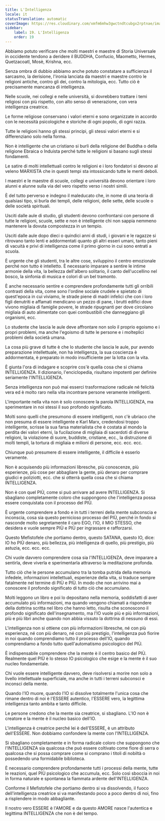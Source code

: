 ```yaml
---
title: L'Intelligenza
locale: it
statusTranslation: automatic
coverImage: https://res.cloudinary.com/xmfm6mhw3gwctndtcubgx2rptnae/image/upload/v1740337243/small_cover_educacion_fundamental_a051170f1c.webp
sidebar:
    label: 19. L'Intelligenza
    order: 19
---
```

Abbiamo potuto verificare che molti maestri e maestre di Storia Universale in occidente tendono a deridere il BUDDHA, Confucio, Maometto, Hermes, Quetzacoatl, Mosè, Krishna, ecc.

Senza ombra di dubbio abbiamo anche potuto constatare a sufficienza il sarcasmo, la derisione, l'ironia lanciata da maestri e maestre contro le religioni antiche, contro gli dei, contro la mitologia, ecc. Tutto ciò è precisamente mancanza di intelligenza.

Nelle scuole, nei collegi e nelle università, si dovrebbero trattare i temi religiosi con più rispetto, con alto senso di venerazione, con vera intelligenza creatrice.

Le forme religiose conservano i valori eterni e sono organizzate in accordo con le necessità psicologiche e storiche di ogni popolo, di ogni razza.

Tutte le religioni hanno gli stessi principi, gli stessi valori eterni e si differenziano solo nella forma.

Non è intelligente che un cristiano si burli della religione del Buddha o della religione Ebraica o Induista perché tutte le religioni si basano sugli stessi fondamenti.

Le satire di molti intellettuali contro le religioni e i loro fondatori si devono al veleno MARXISTA che in questi tempi sta intossicando tutte le menti deboli.

I maestri e le maestre di scuole, collegi e università devono orientare i loro alunni e alunne sulla via del vero rispetto verso i nostri simili.

È del tutto perverso e indegno il maleducato che, in nome di una teoria di qualsiasi tipo, si burla dei templi, delle religioni, delle sette, delle scuole o delle società spirituali.

Usciti dalle aule di studio, gli studenti devono confrontarsi con persone di tutte le religioni, scuole, sette e non è intelligente chi non sappia nemmeno mantenere la dovuta compostezza in un tempio.

Usciti dalle aule dopo dieci o quindici anni di studi, i giovani e le ragazze si ritrovano tanto lenti e addormentati quanto gli altri esseri umani, tanto pieni di vacuità e privi di intelligenza come il primo giorno in cui sono entrati a scuola.

È urgente che gli studenti, tra le altre cose, sviluppino il centro emozionale perché non tutto è intelletto. È necessario imparare a sentire le intime armonie della vita, la bellezza dell'albero solitario, il canto dell'uccellino nel bosco, la sinfonia di musica e colori di un bel tramonto.

È anche necessario sentire e comprendere profondamente tutti gli orribili contrasti della vita, come sono l'ordine sociale crudele e spietato di quest'epoca in cui viviamo, le strade piene di madri infelici che con i loro figli denutriti e affamati mendicano un pezzo di pane, i brutti edifici dove vivono migliaia di famiglie povere, le strade ripugnanti per dove circolano migliaia di auto alimentate con quei combustibili che danneggiano gli organismi, ecc.

Lo studente che lascia le aule deve affrontare non solo il proprio egoismo e i propri problemi, ma anche l'egoismo di tutte le persone e i molteplici problemi della società umana.

La cosa più grave di tutte è che lo studente che lascia le aule, pur avendo preparazione intellettuale, non ha intelligenza, la sua coscienza è addormentata, è preparato in modo insufficiente per la lotta con la vita.

È giunta l'ora di indagare e scoprire cos'è quella cosa che si chiama INTELLIGENZA. Il dizionario, l'enciclopedia, risultano impotenti per definire seriamente l'INTELLIGENZA.

Senza intelligenza non può mai esserci trasformazione radicale né felicità vera ed è molto raro nella vita incontrare persone veramente intelligenti.

L'importante nella vita non è solo conoscere la parola INTELLIGENZA, ma sperimentare in noi stessi il suo profondo significato.

Molti sono quelli che presumono di essere intelligenti, non c'è ubriaco che non presuma di essere intelligente e Karl Marx, credendosi troppo intelligente, scrisse la sua farsa materialista che è costata al mondo la perdita dei valori eterni, la fucilazione di migliaia di sacerdoti di diverse religioni, la violazione di suore, buddiste, cristiane, ecc., la distruzione di molti templi, la tortura di migliaia e milioni di persone, ecc. ecc. ecc.

Chiunque può presumere di essere intelligente, il difficile è esserlo veramente.

Non è acquisendo più informazioni libresche, più conoscenze, più esperienze, più cose per abbagliare la gente, più denaro per comprare giudici e poliziotti, ecc. che si otterrà quella cosa che si chiama INTELLIGENZA.

Non è con quel PIÙ, come si può arrivare ad avere INTELLIGENZA. Si sbagliano completamente coloro che suppongono che l'intelligenza possa essere conquistata con il processo del PIÙ.

È urgente comprendere a fondo e in tutti i terreni della mente subconscia e inconscia, cosa sia questo pernicioso processo del PIÙ, perché in fondo si nasconde molto segretamente il caro EGO, l'IO, il MIO STESSO, che desidera e vuole sempre PIÙ e PIÙ per ingrassare e rafforzarsi.

Questo Mefistofele che portiamo dentro, questo SATANA, questo IO, dice: IO ho PIÙ denaro, più bellezza, più intelligenza di quello, più prestigio, più astuzia, ecc. ecc. ecc.

Chi vuole davvero comprendere cosa sia l'INTELLIGENZA, deve imparare a sentirla, deve viverla e sperimentarla attraverso la meditazione profonda.

Tutto ciò che le persone accumulano tra la tomba putrida della memoria infedele, informazioni intellettuali, esperienze della vita, si traduce sempre fatalmente nel termine di PIÙ e PIÙ. In modo che non arrivino mai a conoscere il profondo significato di tutto ciò che accumulano.

Molti leggono un libro e poi lo depositano nella memoria, soddisfatti di aver accumulato più informazioni, ma quando vengono chiamati a rispondere della dottrina scritta nel libro che hanno letto, risulta che sconoscono il profondo significato dell'insegnamento, ma l'IO vuole più e più informazioni, più e più libri anche quando non abbia vissuto la dottrina di nessuno di essi.

L'intelligenza non si ottiene con più informazioni libresche, né con più esperienza, né con più denaro, né con più prestigio, l'intelligenza può fiorire in noi quando comprendiamo tutto il processo dell'IO, quando comprendiamo a fondo tutto quell'automatismo psicologico del PIÙ.

È indispensabile comprendere che la mente è il centro basico del PIÙ. Realmente quel PIÙ è lo stesso IO psicologico che esige e la mente è il suo nucleo fondamentale.

Chi vuole essere intelligente davvero, deve risolversi a morire non solo a livello intellettuale superficiale, ma anche in tutti i terreni subconsci e inconsci della mente.

Quando l'IO muore, quando l'IO si dissolve totalmente l'unica cosa che rimane dentro di noi è l'ESSERE autentico, l'ESSERE vero, la legittima intelligenza tanto ambita e tanto difficile.

Le persone credono che la mente sia creatrice, si sbagliano. L'IO non è creatore e la mente è il nucleo basico dell'IO.

L'intelligenza è creatrice perché lei è dell'ESSERE, è un attributo dell'ESSERE. Non dobbiamo confondere la mente con l'INTELLIGENZA.

Si sbagliano completamente e in forma radicale coloro che suppongono che l'INTELLIGENZA sia qualcosa che può essere coltivato come fiore di serra o qualcosa che si possa comprare come si comprano i titoli di nobiltà o possedendo una formidabile biblioteca.

È necessario comprendere profondamente tutti i processi della mente, tutte le reazioni, quel PIÙ psicologico che accumula, ecc. Solo così sboccia in noi in forma naturale e spontanea la fiammata ardente dell'INTELLIGENZA.

Conforme il Mefistofele che portiamo dentro si va dissolvendo, il fuoco dell'intelligenza creatrice si va manifestando poco a poco dentro di noi, fino a risplendere in modo abbagliante.

Il nostro vero ESSERE è l'AMORE e da questo AMORE nasce l'autentica e legittima INTELLIGENZA che non è del tempo.


